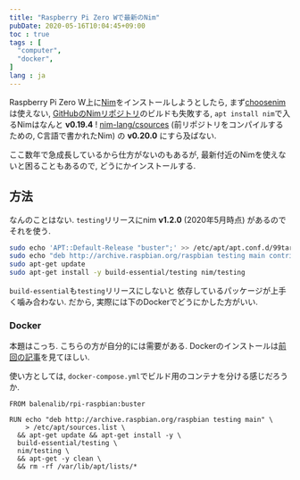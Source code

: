 ```yaml
---
title: "Raspberry Pi Zero Wで最新のNim"
pubDate: 2020-05-16T10:04:45+09:00
toc : true
tags : [
  "computer",
  "docker",
]
lang : ja
---
```


Raspberry Pi Zero W上に[Nim](https://nim-lang.org/)をインストールしようとしたら,
まず[choosenim](https://github.com/dom96/choosenim)は使えない,
[GitHubのNimリポジトリ](https://github.com/nim-lang/Nim)のビルドも失敗する,
`apt install nim`で入るNimはなんと **v0.19.4** !
[nim-lang/csources](https://github.com/nim-lang/csources)
(前リポジトリをコンパイルするための,
C言語で書かれたNim) の **v0.20.0** にすら及ばない.

ここ数年で急成長しているから仕方がないのもあるが,
最新付近のNimを使えないと困ることもあるので,
どうにかインストールする.

## 方法

なんのことはない.
`testing`リリースにnim **v1.2.0** (2020年5月時点) があるので
それを使う.

```bash
sudo echo 'APT::Default-Release "buster";' >> /etc/apt/apt.conf.d/99target
sudo echo "deb http://archive.raspbian.org/raspbian testing main contrib non-free rpi firmware" >> /etc/apt/sources.list
sudo apt-get update
sudo apt-get install -y build-essential/testing nim/testing
```

`build-essential`も`testing`リリースにしないと
依存しているパッケージが上手く噛み合わない.
だから,
実際には下のDockerでどうにかした方がいい.

### Docker

本題はこっち.
こちらの方が自分的には需要がある.
Dockerのインストールは[前回の記事](https://blog.xiupos.net/blog/computer/pi-docker/#docker%E3%81%AE%E3%82%A4%E3%83%B3%E3%82%B9%E3%83%88%E3%83%BC%E3%83%AB)を見てほしい.

使い方としては,
`docker-compose.yml`でビルド用のコンテナを分ける感じだろうか.

```docker
FROM balenalib/rpi-raspbian:buster

RUN echo "deb http://archive.raspbian.org/raspbian testing main" \
    > /etc/apt/sources.list \
  && apt-get update && apt-get install -y \
  build-essential/testing \
  nim/testing \
  && apt-get -y clean \
  && rm -rf /var/lib/apt/lists/*
```
